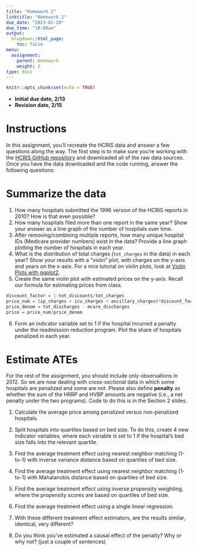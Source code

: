 ```yaml
---
title: "Homework 2"
linktitle: "Homework 2"
due_date: "2023-02-20"
due_time: "10:00am"
output:
  blogdown::html_page:
    toc: false
menu:
  assignment:
    parent: Homework
    weight: 2
type: docs
---
```



```r
knitr::opts_chunk$set(echo = TRUE)

```

- **Initial due date, 2/13**
- **Revision date, 2/15**


# Instructions
In this assignment, you'll recreate the HCRIS data and answer a few questions along the way. The first step is to make sure you're working with the [HCRIS GitHub repository](https://github.com/imccart-test/hcris) and downloaded all of the raw data sources. Once you have the data downloaded and the code running, answer the following questions:

# Summarize the data
1. How many hospitals submitted the 1996 version of the HCRIS reports in 2010? How is that even possible?
2. How many hospitals filed more than one report in the same year? Show your answer as a line graph of the number of hospitals over time.
3. After removing/combining multiple reports, how many unique hospital IDs (Medicare provider numbers) exist in the data? Provide a line graph plotting the number of hospitals in each year.
4. What is the distribution of total charges (`tot_charges` in the data) in each year? Show your results with a "violin" plot, with charges on the y-axis and years on the x-asix. For a nice tutorial on violin plots, look at [Violin Plots with ggplot2](https://ggplot2tutor.com/powerlifting/squats/).
5. Create the same violin plot with estimated prices on the y-axis. Recall our formula for estimating prices from class.
```r
discount_factor = 1-tot_discounts/tot_charges
price_num = (ip_charges + icu_charges + ancillary_charges)*discount_factor - tot_mcare_payment
price_denom = tot_discharges - mcare_discharges
price = price_num/price_denom
```
6. Form an indicator variable set to 1 if the hospital incurred a penalty under the readmission reduction program. Plot the share of hospitals penalized in each year.


# Estimate ATEs
For the rest of the assignment, you should include only observations in 2012. So we are now dealing with cross-sectional data in which some hospitals are penalized and some are not. Please also define **penalty** as whether the sum of the HRRP and HVBP amounts are negative (i.e., a net penalty under the two programs). Code to do this is in the Section 2 slides. <br>

1. Calculate the average price among penalized versus non-penalized hospitals. 

2. Split hospitals into quartiles based on bed size. To do this, create 4 new indicator variables, where each variable is set to 1 if the hospital's bed size falls into the relevant quartile. 

3. Find the average treatment effect using nearest neighbor matching (1-to-1) with inverse variance distance based on quartiles of bed size. 

4. Find the average treatment effect using nearest neighbor matching (1-to-1) with Mahalanobis distance based on quartiles of bed size.

5. Find the average treatment effect using inverse propensity weighting, where the propensity scores are based on quartiles of bed size.

6. Find the average treatment effect using a single linear regression.

7. With these different treatment effect estimators, are the results similar, identical, very different? 

8. Do you think you've estimated a causal effect of the penalty? Why or why not? (just a couple of sentences)